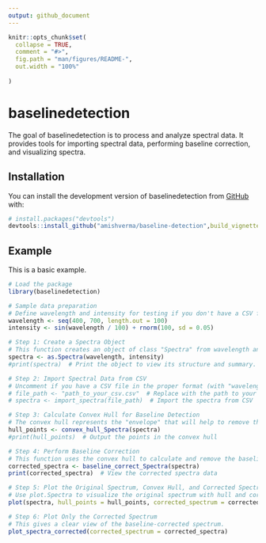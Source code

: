 ```yaml
---
output: github_document
---
```


<!-- README.md is generated from README.Rmd. Please edit that file -->

```r
knitr::opts_chunk$set(
  collapse = TRUE,
  comment = "#>",
  fig.path = "man/figures/README-",
  out.width = "100%"
  
)
```

# baselinedetection

<!-- badges: start -->
<!-- badges: end -->

The goal of baselinedetection is to process and analyze spectral data. It provides tools for importing spectral data, performing baseline correction, and visualizing spectra.

## Installation

You can install the development version of baselinedetection from [GitHub](https://github.com/amishverma/baseline-detection) with:

``` r
# install.packages("devtools")
devtools::install_github("amishverma/baseline-detection",build_vignettes=TRUE)
```

## Example

This is a basic example.

```r
# Load the package
library(baselinedetection)

# Sample data preparation
# Define wavelength and intensity for testing if you don't have a CSV file.
wavelength <- seq(400, 700, length.out = 100)
intensity <- sin(wavelength / 100) + rnorm(100, sd = 0.05)

# Step 1: Create a Spectra Object
# This function creates an object of class "Spectra" from wavelength and intensity vectors.
spectra <- as.Spectra(wavelength, intensity)
#print(spectra)  # Print the object to view its structure and summary.

# Step 2: Import Spectral Data from CSV
# Uncomment if you have a CSV file in the proper format (with "wavelength" and "intensity" columns).
# file_path <- "path_to_your_csv.csv"  # Replace with the path to your file
# spectra <- import_spectra(file_path)  # Import the spectra from CSV

# Step 3: Calculate Convex Hull for Baseline Detection
# The convex hull represents the "envelope" that will help to remove the baseline.
hull_points <- convex_hull_Spectra(spectra)
#print(hull_points)  # Output the points in the convex hull

# Step 4: Perform Baseline Correction
# This function uses the convex hull to calculate and remove the baseline, returning a corrected spectrum.
corrected_spectra <- baseline_correct_Spectra(spectra)
print(corrected_spectra)  # View the corrected spectra data

# Step 5: Plot the Original Spectrum, Convex Hull, and Corrected Spectrum
# Use plot.Spectra to visualize the original spectrum with hull and corrected spectrum.
plot(spectra, hull_points = hull_points, corrected_spectrum = corrected_spectra)

# Step 6: Plot Only the Corrected Spectrum
# This gives a clear view of the baseline-corrected spectrum.
plot_spectra_corrected(corrected_spectrum = corrected_spectra)
```

